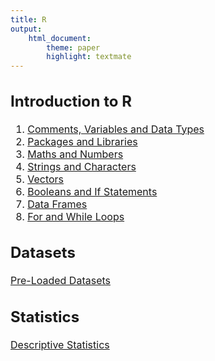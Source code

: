 ```yaml
---
title: R
output:
    html_document:
        theme: paper
        highlight: textmate
---
```

<font size="3">

## Introduction to R
1. [Comments, Variables and Data Types](R/intro/data_types.html)
2. [Packages and Libraries](R/intro/packages.html)
3. [Maths and Numbers](R/intro/maths.html)
4. [Strings and Characters](R/intro/strings.html)
5. [Vectors](R/intro/vectors.html)
6. [Booleans and If Statements](R/intro/booleans.html)
7. [Data Frames](R/intro/data_frames.html)
8. [For and While Loops](R/intro/loops.html)

## Datasets
[Pre-Loaded Datasets](R/datasets/pre_loaded_datasets.html)

## Statistics
[Descriptive Statistics](R/statistics/descriptive_statistics.html)

</font>
